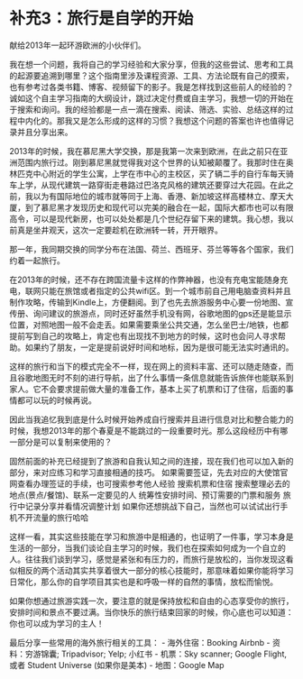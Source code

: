 # 补充3：旅行是自学的开始

献给2013年一起环游欧洲的小伙伴们。

我在想一个问题，我将自己的学习经验和大家分享，但我的这些尝试、思考和工具的起源要追溯到哪里？这个指南里涉及课程资源、工具、方法论既有自己的摸索，也有参考过各类书籍、博客、视频留下的影子。我是怎样找到这些前人的经验的？诚如这个自主学习指南的大纲设计，跳过决定付费或自主学习，我想一切的开始在于搜索和询问。我的经验都是一点一滴在搜索、阅读、筛选、实验、总结这样的过程中内化的。那我又是怎么形成的这样的习惯？我想这个问题的答案也许也值得记录并且分享出来。

2013年的时候，我在慕尼黑大学交换，那是我第一次来到欧洲，在此之前只在亚洲范围内旅行过。刚到慕尼黑就觉得我对这个世界的认知被颠覆了。我那时住在奥林匹克中心附近的学生公寓，上学在市中心的主校区，买了辆二手的自行车每天骑车上学，从现代建筑一路穿街走巷路过巴洛克风格的建筑还要穿过大花园。在此之前，我以为有国际地位的城市就等同于上海、香港、新加坡这样高楼林立、摩天大厦，到了慕尼黑才发现历史和现代可以完美的融合在一起，国际大都市也可以有限高令，可以是现代新房，也可以处处都是几个世纪存留下来的建筑。我心想，我以前真是坐井观天，这次一定要趁机在欧洲转一转，开开眼界。

那一年，我同期交换的同学分布在法国、荷兰、西班牙、芬兰等等各个国家，我们约着一起旅行。

在2013年的时候，还不存在跨国流量卡这样的作弊神器，也没有充电宝能随身充电，联网只能在旅馆或者指定的公共wifi区。到一个城市前自己用电脑查资料并且制作攻略，传输到Kindle上，方便翻阅。到了也先去旅游服务中心要一份地图、宣传册、询问建议的旅游点，同时还好虽然手机没有网，谷歌地图的gps还是能显示位置，对照地图一般不会走丢。如果需要乘坐公共交通，怎么坐巴士/地铁，也都提前写到自己的攻略上，肯定也有出现找不到地方的时候，这时也会问人寻求帮助。如果约了朋友，一定是提前说好时间和地标，因为是很可能无法实时通讯的。

这样的旅行和当下的模式完全不一样，现在网上的资料丰富、还可以随走随查，而且谷歌地图无时不刻的进行导航，出了什么事情一条信息就能告诉旅伴也能联系到家人。它不会要求提前做大量的准备工作，基本上买了机票和订了住宿，后面的事情都可以玩的时候再说。

因此当我追忆我到底是什么时候开始养成自行搜索并且进行信息对比和整合能力的时候，我想2013年的那个春夏是不能跳过的一段重要时光。那么这段经历中有哪一部分是可以复制来使用的？

固然前面的补充已经提到了旅游和自我认知之间的连接，现在我们也可以加入新的部分，来对应练习和学习直接相通的技巧。
如果需要签证，先去对应的大使馆官网查看办理签证的手续，也可搜索参考他人经验
搜索机票和住宿
搜索整理必去的地点(景点/餐馆)、联系一定要见的人
统筹性安排时间、预订需要的门票和服务
旅行中记录分享并看情况调整计划
如果你还想挑战下自己，当然也可以试试出行手机不开流量的旅行哈哈

这样一看，其实这些技能在学习和旅游中是相通的，也证明了一件事，学习本身是生活的一部分，当我们谈论自主学习的时候，我们也在探索如何成为一个自立的人。往往我们谈到学习，感觉是紧张和有压力的，而旅行是放松的，当你发现这看似相反的两个活动其实共享着很大一部分的核心技能时，那意味着如果你能将学习日常化，那么你的自学项目其实也是和呼吸一样的自然的事情，放松而愉悦。

如果你想通过旅游实践一次，要注意的就是保持放松和自由的心态享受你的旅行，安排时间和景点不要过满。当你快乐的旅行结束回家的时候，你心底也可以知道：你也可以成为学习的主人！

最后分享一些常用的海外旅行相关的工具：
 - 海外住宿：Booking  Airbnb
 - 资料：穷游锦囊; Tripadvisor; Yelp; 小红书
 - 机票：Sky scanner; Google Flight, 或者 Student Universe (如果你是美本)
 - 地图：Google Map
